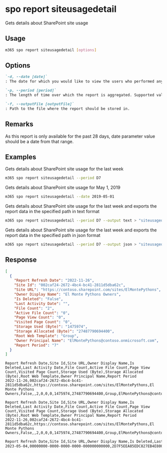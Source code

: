 
# spo report siteusagedetail

Gets details about SharePoint site usage

## Usage

```sh
m365 spo report siteusagedetail [options]
```

## Options

```md defintion-list
`-d, --date [date]`
: The date for which you would like to view the users who performed any activity. Supported date format is `YYYY-MM-DD`. Specify either `date` or `period`, but not both.

`-p, --period [period]`
: The length of time over which the report is aggregated. Supported values `D7`, `D30`, `D90`, `D180`. Specify either `date` or `period`, but not both.

`-f, --outputFile [outputFile]`
: Path to the file where the report should be stored in.
```

<Global />

## Remarks

As this report is only available for the past 28 days, date parameter value should be a date from that range.

## Examples

Gets details about SharePoint site usage for the last week

```sh
m365 spo report siteusagedetail --period D7
```

Gets details about SharePoint site usage for May 1, 2019

```sh
m365 spo report siteusagedetail --date 2019-05-01
```

Gets details about SharePoint site usage for the last week and exports the report data in the specified path in text format

```sh
m365 spo report siteusagedetail --period D7 --output text > "siteusagedetail.txt"
```

Gets details about SharePoint site usage for the last week and exports the report data in the specified path in json format

```sh
m365 spo report siteusagedetail --period D7 --output json > "siteusagedetail.json"
```

## Response

<Tabs>
  <TabItem value="JSON">

  ```json
  [
    {
      "Report Refresh Date": "2022-11-26",
      "Site Id": "002caf24-2672-4bc4-bc41-2811d5dba62c",
      "Site URL": "https://contoso.sharepoint.com/sites/ElMontePythons",
      "Owner Display Name": "El Monte Pythons Owners",
      "Is Deleted": "False",
      "Last Activity Date": "",
      "File Count": "2",
      "Active File Count": "0",
      "Page View Count": "0",
      "Visited Page Count": "0",
      "Storage Used (Byte)": "1475974",
      "Storage Allocated (Byte)": "27487790694400",
      "Root Web Template": "Group",
      "Owner Principal Name": "ElMontePythons@contoso.onmicrosoft.com",
      "Report Period": "7"
    }
  ]
  ```

  </TabItem>
  <TabItem value="Text">

  ```text
  Report Refresh Date,Site Id,Site URL,Owner Display Name,Is Deleted,Last Activity Date,File Count,Active File Count,Page View Count,Visited Page Count,Storage Used (Byte),Storage Allocated (Byte),Root Web Template,Owner Principal Name,Report Period
  2022-11-26,002caf24-2672-4bc4-bc41-2811d5dba62c,https://contoso.sharepoint.com/sites/ElMontePythons,El Monte Pythons Owners,False,,2,0,0,0,1475974,27487790694400,Group,ElMontePythons@contoso.onmicrosoft.com,7
  ```

  </TabItem>
  <TabItem value="CSV">

  ```csv
  Report Refresh Date,Site Id,Site URL,Owner Display Name,Is Deleted,Last Activity Date,File Count,Active File Count,Page View Count,Visited Page Count,Storage Used (Byte),Storage Allocated (Byte),Root Web Template,Owner Principal Name,Report Period
  2022-11-26,002caf24-2672-4bc4-bc41-2811d5dba62c,https://contoso.sharepoint.com/sites/ElMontePythons,El Monte Pythons Owners,False,,2,0,0,0,1475974,27487790694400,Group,ElMontePythons@contoso.onmicrosoft.com,7
  ```

  </TabItem>
  <TabItem value="Markdown">

  ```md
  Report Refresh Date,Site Id,Site URL,Owner Display Name,Is Deleted,Last Activity Date,File Count,Active File Count,Page View Count,Visited Page Count,Storage Used (Byte),Storage Allocated (Byte),Root Web Template,Owner Principal Name,Report Period
  2023-05-04,00000000-0000-0000-0000-000000000000,2D7F5EEA85EDC827EB4E800B9843699A,9CB5FBB74CCA99D813491DF81BD9445D,False,2023-04-21,11,0,0,0,5979747,27487790694400,Group,C1B73ABEAE1BC69423799C66FE6D115F,7
  ```

  </TabItem>
</Tabs>

